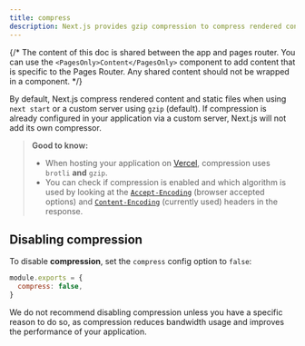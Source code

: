 ```yaml
---
title: compress
description: Next.js provides gzip compression to compress rendered content and static files, it only works with the server target. Learn more about it here.
---
```


{/* The content of this doc is shared between the app and pages router. You can use the `<PagesOnly>Content</PagesOnly>` component to add content that is specific to the Pages Router. Any shared content should not be wrapped in a component. */}

By default, Next.js compress rendered content and static files when using `next start` or a custom server using `gzip` (default). If compression is already configured in your application via a custom server, Next.js will not add its own compressor.

> **Good to know:**
>
> - When hosting your application on [Vercel](https://vercel.com/docs/edge-network/compression), compression uses `brotli` **and** `gzip`.
> - You can check if compression is enabled and which algorithm is used by looking at the [`Accept-Encoding`](https://developer.mozilla.org/en-US/docs/Web/HTTP/Headers/Accept-Encoding) (browser accepted options) and [`Content-Encoding`](https://developer.mozilla.org/en-US/docs/Web/HTTP/Headers/Content-Encoding) (currently used) headers in the response.

## Disabling compression

To disable **compression**, set the `compress` config option to `false`:

```js filename="next.config.js"
module.exports = {
  compress: false,
}
```

We do not recommend disabling compression unless you have a specific reason to do so, as compression reduces bandwidth usage and improves the performance of your application.
